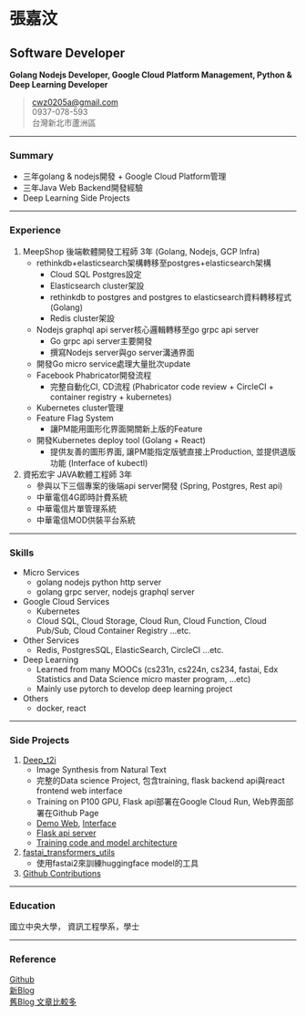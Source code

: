 # 張嘉汶
## Software Developer
**Golang Nodejs Developer, Google Cloud Platform Management, Python & Deep Learning Developer**
> [cwz0205a@gmail.com](mailto:cwz0205a@gmail.com)  
> 0937-078-593  
> 台灣新北市蘆洲區  

-----

### Summary
* 三年golang & nodejs開發 + Google Cloud Platform管理
* 三年Java Web Backend開發經驗
* Deep Learning Side Projects

-----

### Experience
1. MeepShop 後端軟體開發工程師 3年 (Golang, Nodejs, GCP Infra)
    + rethinkdb+elasticsearch架構轉移至postgres+elasticsearch架構
        - Cloud SQL Postgres設定
        - Elasticsearch cluster架設
        - rethinkdb to postgres and postgres to elasticsearch資料轉移程式 (Golang)
        - Redis cluster架設
    + Nodejs graphql api server核心邏輯轉移至go grpc api server
        - Go grpc api server主要開發
        - 撰寫Nodejs server與go server溝通界面
    + 開發Go micro service處理大量批次update
    + Facebook Phabricator開發流程
        - 完整自動化CI, CD流程 (Phabricator code review + CircleCI + container registry + kubernetes)
    + Kubernetes cluster管理
    + Feature Flag System
        - 讓PM能用圖形化界面開關新上版的Feature
    + 開發Kubernetes deploy tool (Golang + React)
        - 提供友善的圖形界面, 讓PM能指定版號直接上Production, 並提供退版功能 (Interface of kubectl)
2. 資拓宏宇 JAVA軟體工程師 3年
    + 參與以下三個專案的後端api server開發 (Spring, Postgres, Rest api)
    + 中華電信4G即時計費系統
    + 中華電信片單管理系統
    + 中華電信MOD供裝平台系統

-----

### Skills
* Micro Services
    + golang nodejs python http server
    + golang grpc server, nodejs graphql server
* Google Cloud Services
    + Kubernetes
    + Cloud SQL, Cloud Storage, Cloud Run, Cloud Function, Cloud Pub/Sub, Cloud Container Registry ...etc.
* Other Services
    + Redis, PostgresSQL, ElasticSearch, CircleCI ...etc.
* Deep Learning
    + Learned from many MOOCs (cs231n, cs224n, cs234, fastai, Edx Statistics and Data Science micro master program, ...etc)
    + Mainly use pytorch to develop deep learning project
* Others
    + docker, react

-----

### Side Projects
1. [Deep_t2i](https://github.com/cwza/deep_t2i)
    * Image Synthesis from Natural Text
    * 完整的Data science Project, 包含training, flask backend api與react frontend web interface
    * Training on P100 GPU, Flask api部署在Google Cloud Run, Web界面部署在Github Page
    * [Demo Web](https://github.com/cwza/deep_t2i_web), [Interface](https://cwza.github.io/deep_t2i_web/)
    * [Flask api server](https://github.com/cwza/deep_t2i/tree/master/server)
    * [Training code and model architecture](https://github.com/cwza/deep_t2i)
2. [fastai_transformers_utils](https://github.com/cwza/fastai_transformers_utils)
    * 使用fastai2來訓練huggingface model的工具
3. [Github Contributions](https://gatsby-blog.cwza.vercel.app/github_contribution)

-----

### Education
國立中央大學， 資訊工程學系，學士

-----

### Reference
[Github](https://github.com/cwza)  
[新Blog](https://gatsby-blog.cwza.vercel.app)  
[舊Blog 文章比較多](https://cwza.github.io/my_blog/)  
